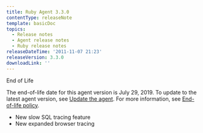 ```yaml
---
title: Ruby Agent 3.3.0
contentType: releaseNote
template: basicDoc
topics:
  - Release notes
  - Agent release notes
  - Ruby release notes
releaseDateTime: '2011-11-07 21:23'
releaseVersion: 3.3.0
downloadLink: ''
---
```


End of Life

The end-of-life date for this agent version is July 29, 2019. To update to the latest agent version, see [Update the agent](/docs/agents/manage-apm-agents/installation/update-new-relic-agent). For more information, see [End-of-life policy](/docs/agents/manage-apm-agents/maintenance/new-relic-agent-plugin-end-life-policy).

*   New slow SQL tracing feature
*   New expanded browser tracing